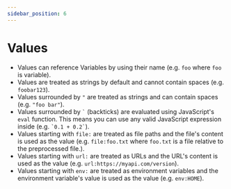 ```yaml
---
sidebar_position: 6
---
```


# Values
- Values can reference Variables by using their name (e.g. `foo` where `foo` is  variable).
- Values are treated as strings by default and cannot contain spaces (e.g. `foobar123`).
- Values surrounded by `"` are treated as strings and can contain spaces (e.g. `"foo bar"`).
- Values surrounded by `` ` `` (backticks) are evaluated using JavaScript's `eval` function. This means you can use any valid JavaScript expression inside (e.g. `` `0.1 + 0.2` ``).
- Values starting with `file:` are treated as file paths and the file's content is used as the value (e.g. `file:foo.txt` where `foo.txt` is a file relative to the preprocessed file.).
- Values starting with `url:` are treated as URLs and the URL's content is used as the value (e.g. `url:https://myapi.com/version`).
- Values starting with `env:` are treated as environment variables and the environment variable's value is used as the value (e.g. `env:HOME`).
